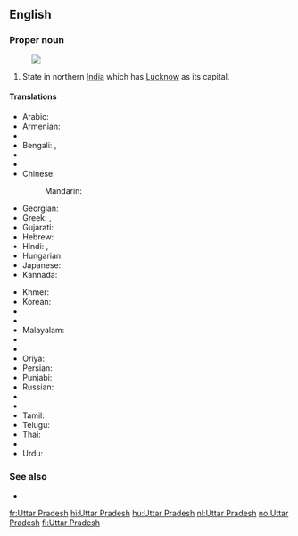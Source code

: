 ==English==
{{wikipedia}}

===Proper noun===
{{en-proper noun|head=[[Uttar]] [[Pradesh]]}}
[[Image:Uttar Pradesh in India (disputed hatched).svg|thumb|]]
# State in northern [[India]] which has [[Lucknow]] as its capital.

====Translations====
{{trans-top|state}}
* Arabic: {{t-|ar|أتر برديش|m|tr='uttar bradīš}}
* Armenian: {{t-|hy|Ուտտար Պրադեշ|tr=Uttar Pradeš}}
* {{trreq|as}}
* Bengali: {{t-|bn|উত্তরপ্রদেশ|sc=Beng}}, {{t-|bn|উত্তর প্রদেশ|sc=Beng}}
* {{trreq|bg}}
* {{trreq|hne}}
* Chinese:
*: Mandarin: {{t|cmn|北方邦|tr=Běifāng-bāng|sc=Hani}}
* Georgian: {{t-|ka|უტარ-პრადეში|sc=Geor}}
* Greek: {{t|el|Ούταρ Πραντές|sc=Grek}}, {{t|el|Ούτταρ Πραντές|sc=Grek}}
* Gujarati: {{t|gu|ઉત્તર પ્રદેશ|sc=Gujr}}
* Hebrew: {{t-|he|אוטר פראדש}}
* Hindi: {{t+|hi|उत्तर प्रदेश|tr=uttar pradeś}}, {{qualifier|abbreviation}} {{t-|hi|उ॰ प्र॰|sc=Deva}}
* Hungarian: {{t|hu|Uttar Prades}}
* Japanese: {{t-|ja|ウッタル・プラデーシュ|tr=Uttaru-Puradēshu}}
* Kannada: {{t|kn|ಉತ್ತರ ಪ್ರದೇಶ|sc=Knda}}
{{trans-mid}}
* Khmer: {{t-|km|ឧត្តរប្រទេឝ|sc=Khmr}}
* Korean: {{t-|ko|우타르프라데시|tr=Utareupeuradesi|sc=Hang}}
* {{trreq|Latvian}}
* {{trreq|Lithuanian}}
* Malayalam: {{t|ml|ഉത്തർ‌പ്രദേശ്|sc=Mlym}}
* {{trreq|mr}}
* {{trreq|lus}}
* Oriya: {{t|or|ଉତ୍ତର ପ୍ରଦେଶ|sc=Orya}}
* Persian: {{t-|fa|اوتار پرادش}}
* Punjabi: {{t|pa|ਉੱਤਰ ਪ੍ਰਦੇਸ਼|sc=Guru}}
* Russian: {{t-|ru|Уттар-Прадеш|m|tr=Uttár-Pradéš}}
* {{trreq|sat}}
* {{trreq|sip}}
* Tamil: {{t|ta|உத்தரப் பிரதேசம்|sc=Taml}}
* Telugu: {{t|te|ఉత్తర ప్రదేశ్|sc=Telu}}
* Thai: {{t-|th|รัฐอุตตรประเทศ}}
* {{trreq|uk}}
* Urdu: {{t-|ur|اتر پردیش|tr=uttar pradeś}}
{{trans-bottom}}

===See also===
* {{list|en|states of India}}

[[fr:Uttar Pradesh]]
[[hi:Uttar Pradesh]]
[[hu:Uttar Pradesh]]
[[nl:Uttar Pradesh]]
[[no:Uttar Pradesh]]
[[fi:Uttar Pradesh]]